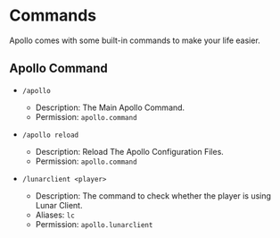 # Commands

Apollo comes with some built-in commands to make your life easier.

## Apollo Command

* `/apollo`
  * Description: The Main Apollo Command.
  * Permission: `apollo.command`


* `/apollo reload`
    * Description: Reload The Apollo Configuration Files.
    * Permission: `apollo.command`


* `/lunarclient <player>`
    * Description: The command to check whether the player is using Lunar Client.
    * Aliases: `lc`
    * Permission: `apollo.lunarclient`
